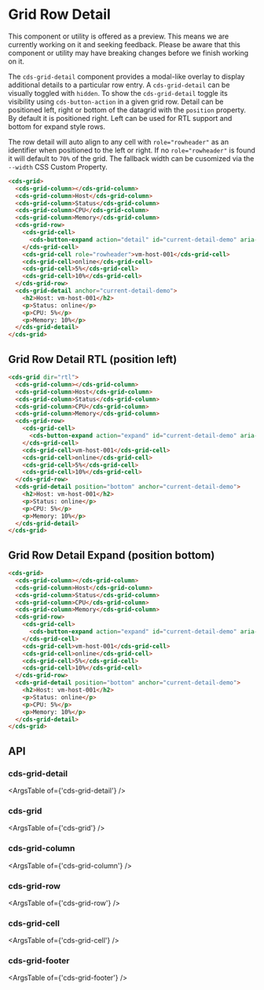 
<Meta title="Data Grid (Preview) / Row Detail" />

# Grid Row Detail

<cds-alert-group status="warning" cds-layout="m-b:lg">
  <cds-alert>
    This component or utility is offered as a preview. This means we are currently working on it and seeking feedback.
    Please be aware that this component or utility may have breaking changes before we finish working on it.
  </cds-alert>
</cds-alert-group>

The `cds-grid-detail` component provides a modal-like overlay to display additional details to a particular row entry.
A `cds-grid-detail` can be visually toggled with `hidden`. To show the `cds-grid-detail` toggle its visibility using
`cds-button-action` in a given grid row. Detail can be positioned left, right or bottom of the datagrid with the `position` property.
By default it is positioned right. Left can be used for RTL support and bottom for expand style rows.

The row detail will auto align to any cell with `role="rowheader"` as an identifier when positioned to the left or right.
If no `role="rowheader"` is found it will default to `70%` of the grid. The fallback width can be cusomized via
the `--width` CSS Custom Property.

<Story id="stories-grid--row-detail" />

```html
<cds-grid>
  <cds-grid-column></cds-grid-column>
  <cds-grid-column>Host</cds-grid-column>
  <cds-grid-column>Status</cds-grid-column>
  <cds-grid-column>CPU</cds-grid-column>
  <cds-grid-column>Memory</cds-grid-column>
  <cds-grid-row>
    <cds-grid-cell>
      <cds-button-expand action="detail" id="current-detail-demo" aria-label="view host details"></cds-button-expand>
    </cds-grid-cell>
    <cds-grid-cell role="rowheader">vm-host-001</cds-grid-cell>
    <cds-grid-cell>online</cds-grid-cell>
    <cds-grid-cell>5%</cds-grid-cell>
    <cds-grid-cell>10%</cds-grid-cell>
  </cds-grid-row>
  <cds-grid-detail anchor="current-detail-demo">
    <h2>Host: vm-host-001</h2>
    <p>Status: online</p>
    <p>CPU: 5%</p>
    <p>Memory: 10%</p>
  </cds-grid-detail>
</cds-grid>
```

## Grid Row Detail RTL (position left)

<Story id="stories-grid--rtl" />

```html
<cds-grid dir="rtl">
  <cds-grid-column></cds-grid-column>
  <cds-grid-column>Host</cds-grid-column>
  <cds-grid-column>Status</cds-grid-column>
  <cds-grid-column>CPU</cds-grid-column>
  <cds-grid-column>Memory</cds-grid-column>
  <cds-grid-row>
    <cds-grid-cell>
      <cds-button-expand action="expand" id="current-detail-demo" aria-label="view host details"></cds-button-expand>
    </cds-grid-cell>
    <cds-grid-cell>vm-host-001</cds-grid-cell>
    <cds-grid-cell>online</cds-grid-cell>
    <cds-grid-cell>5%</cds-grid-cell>
    <cds-grid-cell>10%</cds-grid-cell>
  </cds-grid-row>
  <cds-grid-detail position="bottom" anchor="current-detail-demo">
    <h2>Host: vm-host-001</h2>
    <p>Status: online</p>
    <p>CPU: 5%</p>
    <p>Memory: 10%</p>
  </cds-grid-detail>
</cds-grid>
```

## Grid Row Detail Expand (position bottom)

<Story id="stories-grid--row-detail-expand" />

```html
<cds-grid>
  <cds-grid-column></cds-grid-column>
  <cds-grid-column>Host</cds-grid-column>
  <cds-grid-column>Status</cds-grid-column>
  <cds-grid-column>CPU</cds-grid-column>
  <cds-grid-column>Memory</cds-grid-column>
  <cds-grid-row>
    <cds-grid-cell>
      <cds-button-expand action="expand" id="current-detail-demo" aria-label="view host details"></cds-button-expand>
    </cds-grid-cell>
    <cds-grid-cell>vm-host-001</cds-grid-cell>
    <cds-grid-cell>online</cds-grid-cell>
    <cds-grid-cell>5%</cds-grid-cell>
    <cds-grid-cell>10%</cds-grid-cell>
  </cds-grid-row>
  <cds-grid-detail position="bottom" anchor="current-detail-demo">
    <h2>Host: vm-host-001</h2>
    <p>Status: online</p>
    <p>CPU: 5%</p>
    <p>Memory: 10%</p>
  </cds-grid-detail>
</cds-grid>
```

## API

### cds-grid-detail

<ArgsTable of={'cds-grid-detail'} />

### cds-grid

<ArgsTable of={'cds-grid'} />

### cds-grid-column

<ArgsTable of={'cds-grid-column'} />

### cds-grid-row

<ArgsTable of={'cds-grid-row'} />

### cds-grid-cell

<ArgsTable of={'cds-grid-cell'} />

### cds-grid-footer

<ArgsTable of={'cds-grid-footer'} />
